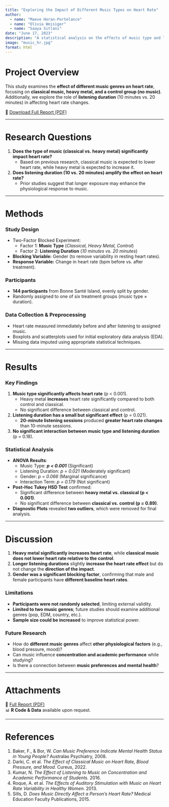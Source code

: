 ```yaml
---
title: "Exploring the Impact of Different Music Types on Heart Rate"
author: 
  - name: "Maeve Horan-Portelance"
  - name: "Olivia Weisiger"
  - name: "Saaya Sitlani"
date: "June 17, 2023"
description: "A statistical analysis on the effects of music type and listening duration on heart rate changes."
image: "music_hr.jpg"
format: html
---
```


# Project Overview

This study examines the **effect of different music genres on heart rate**, focusing on **classical music, heavy metal, and a control group (no music)**. Additionally, we explore the role of **listening duration** (10 minutes vs. 20 minutes) in affecting heart rate changes.  

📄 [Download Full Report (PDF)](music_hr.pdf)

---

# Research Questions

1. **Does the type of music (classical vs. heavy metal) significantly impact heart rate?**  
   - Based on previous research, classical music is expected to lower heart rate, while heavy metal is expected to increase it.  

2. **Does listening duration (10 vs. 20 minutes) amplify the effect on heart rate?**  
   - Prior studies suggest that longer exposure may enhance the physiological response to music.

---

# Methods

### Study Design
- Two-Factor Blocked Experiment:  
  - Factor 1: **Music Type** (*Classical, Heavy Metal, Control*)  
  - Factor 2: **Listening Duration** (*10 minutes vs. 20 minutes*)  
- **Blocking Variable:** Gender (to remove variability in resting heart rates).  
- **Response Variable:** Change in heart rate (bpm before vs. after treatment).  

### Participants
- **144 participants** from Bonne Santé Island, evenly split by gender.  
- Randomly assigned to one of six treatment groups (music type × duration).  

### Data Collection & Preprocessing
- Heart rate measured immediately before and after listening to assigned music.  
- Boxplots and scatterplots used for initial exploratory data analysis (EDA).  
- Missing data imputed using appropriate statistical techniques.

---

# Results

### Key Findings
1. **Music type significantly affects heart rate** (p < 0.001).  
   - Heavy metal **increases** heart rate significantly compared to both control and classical.  
   - No significant difference between classical and control.  

2. **Listening duration has a small but significant effect** (p = 0.021).  
   - **20-minute listening sessions** produced **greater heart rate changes** than 10-minute sessions.  

3. **No significant interaction between music type and listening duration** (p = 0.18).  

### Statistical Analysis
- **ANOVA Results**:
  - Music Type: ***p < 0.001*** (Significant)  
  - Listening Duration: *p = 0.021* (Moderately significant)  
  - Gender: *p = 0.066* (Marginal significance)  
  - Interaction Term: *p = 0.179* (Not significant)  

- **Post-Hoc Tukey HSD Test** confirmed:
  - Significant difference between **heavy metal vs. classical (p < 0.001)**.  
  - No significant difference between **classical vs. control (p = 0.89)**.  

- **Diagnostic Plots** revealed **two outliers**, which were removed for final analysis.

---

# Discussion

1. **Heavy metal significantly increases heart rate**, while **classical music does not lower heart rate relative to the control**.  
2. **Longer listening durations** slightly **increase the heart rate effect** but do not change the **direction of the impact**.  
3. **Gender was a significant blocking factor**, confirming that male and female participants have **different baseline heart rates**.

### Limitations
- **Participants were not randomly selected**, limiting external validity.  
- **Limited to two music genres**; future studies should examine additional genres (pop, EDM, country, etc.).  
- **Sample size could be increased** to improve statistical power.  

### Future Research
- How do **different music genres** affect **other physiological factors** (e.g., blood pressure, mood)?  
- Can music influence **concentration and academic performance** while studying?  
- Is there a connection between **music preferences and mental health**?  

---

# Attachments

📄 [Full Report (PDF)](music_hr.pdf)  
📊 **R Code & Data** available upon request.

---

# References

1. Baker, F., & Bor, W. *Can Music Preference Indicate Mental Health Status in Young People?* Australas Psychiatry, 2008.  
2. Darki, C. et al. *The Effect of Classical Music on Heart Rate, Blood Pressure, and Mood.* Cureus, 2022.  
3. Kumar, N. *The Effect of Listening to Music on Concentration and Academic Performance of Students.* 2016.  
4. Roque, A. et al. *The Effects of Auditory Stimulation with Music on Heart Rate Variability in Healthy Women.* 2013.  
5. Sills, D. *Does Music Directly Affect a Person's Heart Rate?* Medical Education Faculty Publications, 2015.  

